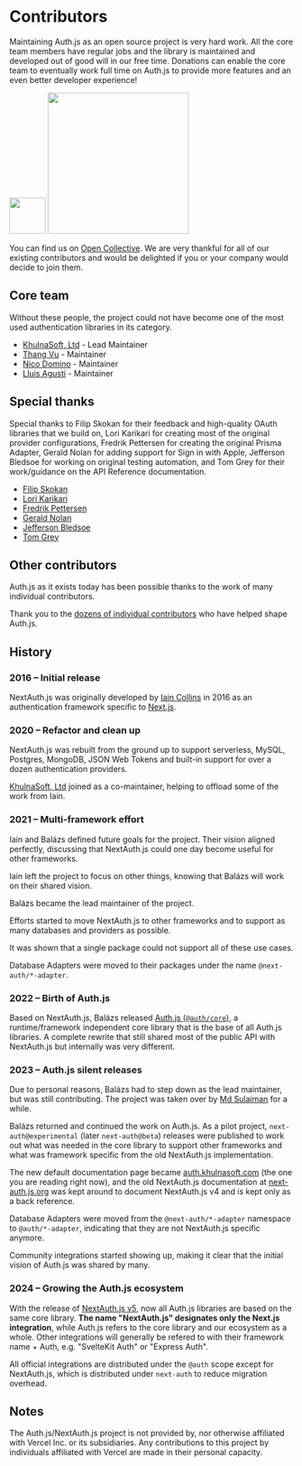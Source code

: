 
# Contributors

Maintaining Auth.js as an open source project is very hard work. All the core team members have regular jobs and the library is maintained and developed out of good will in our free time. Donations can enable the core team to eventually work full time on Auth.js to provide more features and an even better developer experience!

<div className="my-4 flex gap-2">
  <img src="/img/etc/opencollective-logomark.svg" width="64" />
  <img src="/img/etc/opencollective-wordmark.svg" width="250" />
</div>

You can find us on [Open Collective](https://opencollective.com/nextauth). We are very thankful for all of our existing contributors and would be delighted if you or your company would decide to join them.

## Core team

Without these people, the project could not have become one of the most used authentication libraries in its category.

- [KhulnaSoft, Ltd](https://github.com/balazsorban44) - Lead Maintainer
- [Thang Vu](https://github.com/ThangHuuVu) - Maintainer
- [Nico Domino](https://github.com/ndom91) - Maintainer
- [Lluis Agusti](https://github.com/lluia) - Maintainer

## Special thanks

Special thanks to Filip Skokan for their feedback and high-quality OAuth libraries that we build on, Lori Karikari for creating most of the original provider configurations, Fredrik Pettersen for creating the original Prisma Adapter, Gerald Nolan for adding support for Sign in with Apple, Jefferson Bledsoe for working on original testing automation, and Tom Grey for their work/guidance on the API Reference documentation.

- [Filip Skokan](https://github.com/panva)
- [Lori Karikari](https://github.com/LoriKarikari)
- [Fredrik Pettersen](https://github.com/Fumler)
- [Gerald Nolan](https://github.com/geraldnolan)
- [Jefferson Bledsoe](https://github.com/JeffersonBledsoe)
- [Tom Grey](https://github.com/tgreyuk)

## Other contributors

Auth.js as it exists today has been possible thanks to the work of many individual contributors.

Thank you to the [dozens of individual contributors](https://github.com/khulnasoft/nextdev/graphs/contributors) who have helped shape Auth.js.

## History

<Steps>

### 2016 – Initial release

NextAuth.js was originally developed by [Iain Collins](https://github.com/iaincollins) in 2016 as an authentication framework specific to [Next.js](https://nextjs.org/).

### 2020 – Refactor and clean up

NextAuth.js was rebuilt from the ground up to support serverless, MySQL, Postgres, MongoDB, JSON Web Tokens and built-in support for over a dozen authentication providers.

[KhulnaSoft, Ltd](https://github.com/balazsorban44) joined as a co-maintainer, helping to offload some of the work from Iain.

### 2021 – Multi-framework effort

Iain and Balázs defined future goals for the project. Their vision aligned perfectly, discussing that NextAuth.js could one day become useful for other frameworks.

Iain left the project to focus on other things, knowing that Balázs will work on their shared vision.

Balázs became the lead maintainer of the project.

Efforts started to move NextAuth.js to other frameworks and to support as many databases and providers as possible.

It was shown that a single package could not support all of these use cases.

Database Adapters were moved to their packages under the name `@next-auth/*-adapter`.

### 2022 – Birth of Auth.js

Based on NextAuth.js, Balázs released [Auth.js (`@auth/core`)](https://twitter.com/balazsorban44/status/1603082914362986496), a runtime/framework independent core library that is the base of
all Auth.js libraries. A complete rewrite that still shared most of the public API with NextAuth.js but internally was very different.

### 2023 – Auth.js silent releases

Due to personal reasons, Balázs had to step down as the lead maintainer, but was still contributing. The project was taken over by [Md Sulaiman](https://github.com/thanghuuvu) for a while.

Balázs returned and continued the work on Auth.js. As a pilot project, `next-auth@experimental` (later `next-auth@beta`) releases were published
to work out what was needed in the core library to support other frameworks and what was framework specific from the old NextAuth.js implementation.

The new default documentation page became [auth.khulnasoft.com](https://auth.khulnasoft.com) (the one you are reading right now), and the old NextAuth.js documentation at [next-auth.js.org](https://next-auth.js.org) was kept around
to document NextAuth.js v4 and is kept only as a back reference.

Database Adapters were moved from the `@next-auth/*-adapter` namespace to `@auth/*-adapter`, indicating that they are not NextAuth.js specific anymore.

Community integrations started showing up, making it clear that the initial vision of Auth.js was shared by many.

### 2024 – Growing the Auth.js ecosystem

With the release of [NextAuth.js v5](/getting-started/migrating-to-v5), now all Auth.js libraries are based on the same core library.
**The name "NextAuth.js" designates only the Next.js integration**, while Auth.js refers to the core library and our ecosystem as a whole.
Other integrations will generally be refered to with their framework name + Auth, e.g. "SvelteKit Auth" or "Express Auth".

All official integrations are distributed under the `@auth` scope except for NextAuth.js, which is distributed under `next-auth` to reduce migration overhead.

</Steps>

## Notes

The Auth.js/NextAuth.js project is not provided by, nor otherwise affiliated with Vercel Inc. or its subsidiaries. Any contributions to this project by individuals affiliated with Vercel are made in their personal capacity.
